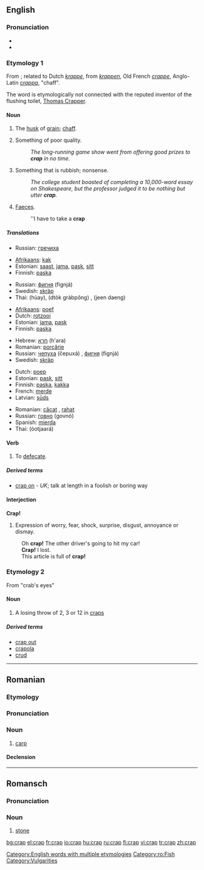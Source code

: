 ==English==

===Pronunciation===
* {{IPA|/kræp/}}
* {{rhymes|æp}}

===Etymology 1===
From {{ME.}}; related to Dutch ''[[krappe]]'', from ''[[krappen]]'', Old French ''[[crappe]]'', Anglo-Latin ''[[crappa]]'', "chaff".

The word is etymologically not connected with the reputed inventor of the flushing toilet, [[w:Thomas Crapper|Thomas Crapper]].

====Noun====
{{en-noun}}

# {{context|obsolete}} The [[husk]] of [[grain]]; [[chaff]].
# {{slang}} Something of poor quality.
#: ''The long-running game show went from offering good prizes to '''crap''' in no time.''
# {{slang|vulgar}} Something that is rubbish; nonsense.
#: ''The college student boasted of completing a 10,000-word essay on Shakespeare, but the professor judged it to be nothing but utter '''crap'''.''
# {{slang|vulgar}} [[faeces|Faeces]].
#: ''I have to take a '''crap'''

=====Translations=====
{{trans-top|husk of grain}}
* Russian: [[гречиха]]
{{trans-mid}}
{{trans-bottom}}

{{trans-top|something of poor quality}}
* [[Afrikaans]]: [[kak]]
* Estonian: [[saast]], [[jama]], [[pask]], [[sitt]]
* Finnish: [[paska]]
{{trans-mid}}
* Russian: [[фигня]] (fignjá) {{f}}
* Swedish: [[skräp]] {{n}}
* Thai: {{Thai|[[ห่วย]]}} (hùay), {{Thai|[[ตกกระป๋อง]]}} (dtòk gràbpŏng) , {{Thai|[[จีนแดง]]}} (jeen daeng)
{{trans-bottom}}

{{trans-top|nonsense}}
* [[Afrikaans]]: [[poef]]
* Dutch: [[rotzooi]]
* Estonian: [[jama]], [[pask]]
* Finnish: [[paska]]
{{trans-mid}}
* Hebrew: [[חרא]] (h'ara)
* Romanian: [[porcărie]]
* Russian: [[чепуха]] (čepuxá) {{f}}, [[фигня]] (fignjá) {{f}}
* Swedish: [[skräp]] {{n}}
{{trans-bottom}}

{{trans-top|excrement}}
* Dutch: [[poep]]
* Estonian: [[pask]], [[sitt]]
* Finnish: [[paska]], [[kakka]]
* French: [[merde]] {{f}}
* Latvian: [[sūds]] {{m}}
{{trans-mid}}
* Romanian: [[căcat]] {{m}}, [[rahat]] {{m}}
* Russian: [[говно]] (govnó) {{n}}
* Spanish: [[mierda]] {{f}}
* Thai: {{Thai|[[อุจจาระ]]}} (òotjaará)
{{trans-bottom}}

====Verb====
{{en-verb|crap|p|ing}}

# {{slang}} To [[defecate]].

=====Derived terms=====
* [[crap on]] - ''UK''; talk at length in a foolish or boring way

====Interjection====
'''Crap!'''

# {{slang}} Expression of worry, fear, shock, surprise, disgust, annoyance or dismay.
: Oh '''crap!''' The other driver's going to hit my car!
: '''Crap!''' I lost.
: This article is full of '''crap!'''

===Etymology 2===
From "crab's eyes"

====Noun====
{{en-noun}}

# A losing throw of 2, 3 or 12 in [[craps]]

=====Derived terms=====
* [[crap out]]
* [[crapola]]
* [[crud]]

[[Category:English words with multiple etymologies]]

----

==Romanian==

===Etymology===
{{Bg.|ro}} {{Cyrl|[[крап]]}}

===Pronunciation===
{{IPA|[krap]|lang=ro}}

===Noun===
{{ro-noun|gend=m|pl=crapi}}

# [[carp]]

====Declension====
{{ro-noun-m}}

[[Category:ro:Fish]]

----

==Romansch==

===Pronunciation===
{{IPA|[krap]|lang=rm}}

===Noun===
{{rm-noun|m}}

# [[stone]]

[[Category:Vulgarities]]

[[bg:crap]]
[[el:crap]]
[[fr:crap]]
[[io:crap]]
[[hu:crap]]
[[ru:crap]]
[[fi:crap]]
[[vi:crap]]
[[tr:crap]]
[[zh:crap]]